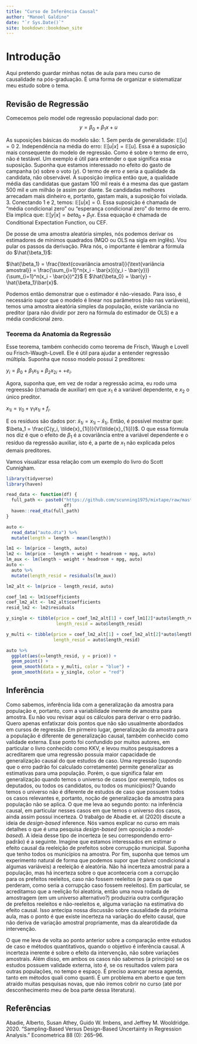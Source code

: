 ```yaml
--- 
title: "Curso de Inferência Causal"
author: "Manoel Galdino"
date: "`r Sys.Date()`"
site: bookdown::bookdown_site
---
```


# Introdução

Aqui pretendo guardar minhas notas de aula para meu curso de causalidade na pós-graduação. É uma forma de organizar e sistematizar meu estudo sobre o tema.

## Revisão de Regressão

Comecemos pelo model ode regressão populacional dado por:
$$y = \beta_0 + \beta_1 x + u$$

As suposições básicas do modelo são:
1. Sem perda de generalidade: $\mathbb{E}[u] = 0$
2. Independência na média do erro: $\mathbb{E}[u|x] = \mathbb{E}[u]$. Essa é a suposição mais consequente do modelo de regressão. Como é sobre o termo de erro, não é testável. Um exemplo é útil para entender o que significa essa suposição. Suponha que estamos interessado no efeito do gasto de campanha ($x$) sobre o voto ($y$). O termo de erro $e$ seria a qualidade da candidata, não observável. A suposição implica então que, a qualidade média das candidatas que gastam 100 mil reais é a mesma das que gastam 500 mil e um milhão (e assim por diante. Se candidadas melhores arrecadam mais dinheiro e, portanto, gastam mais, a suposição foi violada. 
3. Conectando 1 e 2, temos: $\mathbb{E}[u|x] = 0$. Essa suposição é chamada de "média condicional zero" ou "esperança condicional zero" do termo de erro. Ela implica que:
$\mathbb{E}[y|x] = beta_0 + \beta_1 x$. Essa equação é chamada de Conditional Expectation Function, ou CEF. 

De posse de uma amostra aleatória simples, nós podemos derivar os estimadores de mínimos quadrados (MQO ou OLS na sigla em inglês). Vou pular os passos da derivação. PAra nós, o importante é lembrar a fórmula do $\hat{\beta_1}$:

$\hat{\beta_1} = \frac{\text{covariância amostral}}{\text{variância amostral}} = \frac{\sum_{i=1}^n(x_i - \bar{x})(y_i - \bar{y})}{\sum_{i=1}^n(x_i - \bar{x})^2}$
E $\hat{\beta_0} = \bar{y}  - \hat{\beta_1}\bar{x}$.

Podemos então demonstrar que o estimador é não-viesado. Para isso, é necessário supor que o modelo é linear nos parâmetros (não nas variáveis), temos uma amostra aleatória simples da população, existe variância no preditor (para não dividir por zero na fórmula do estimador de OLS) e a média condicional zero.

### Teorema da Anatomia da Regressão

Esse teorema, também conhecido como teorema de  Frisch, Waugh e Lovell ou Frisch-Waugh-Lovell. Ele é útil para ajudar a entender regressão múltipla.
Suponha que nosso modelo possui $2$ preditores:

$y_i=\beta_0+\beta_1 x_{1i}+ \beta_2 x_{2i}+ +e_i$.

Agora, suponha que, em vez de rodar a regressão acima, eu rodo uma regreessão (chamada de auxiliar) em que $x_1$ é a variável dependente, e $x_2$ o único preditor.

$x_{1i}=\gamma_0+\gamma_{1}x_{1i} + f_i$.

E os resíduos são dados por: $\tilde{x}_{1i}=x_{1i} - \widehat{x}_{1i}$. Então, é possível mostrar que: $\beta_1 = \frac{C(y_i, \tilde{x}_{1i})}{V(\tilde{x}_{1i})}$. O que essa fórmula nos diz é que o efeito de $\beta_1$ é a covariância entre a variável dependente e o resíduo da regressão auxiliar, isto é, a parte de $x_1$ não explicada pelos demais preditores.

Vamos visualizar essa relação com um exemplo do livro do Scott Cunnigham.

```r
library(tidyverse)
library(haven)

read_data <- function(df) {
  full_path <- paste0("https://github.com/scunning1975/mixtape/raw/master/",
                      df)
  haven::read_dta(full_path)
}

auto <-
  read_data("auto.dta") %>%
  mutate(length = length - mean(length))

lm1 <- lm(price ~ length, auto)
lm2 <- lm(price ~ length + weight + headroom + mpg, auto)
lm_aux <- lm(length ~ weight + headroom + mpg, auto)
auto <-
  auto %>%
  mutate(length_resid = residuals(lm_aux))

lm2_alt <- lm(price ~ length_resid, auto)

coef_lm1 <- lm1$coefficients
coef_lm2_alt <- lm2_alt$coefficients
resid_lm2 <- lm2$residuals

y_single <- tibble(price = coef_lm2_alt[1] + coef_lm1[2]*auto$length_resid,
                   length_resid = auto$length_resid)

y_multi <- tibble(price = coef_lm2_alt[1] + coef_lm2_alt[2]*auto$length_resid,
                  length_resid = auto$length_resid)

auto %>%
  ggplot(aes(x=length_resid, y = price)) +
  geom_point() +
  geom_smooth(data = y_multi, color = "blue") +
  geom_smooth(data = y_single, color = "red")
```

## Inferência

Como sabemos, inferência lida com a generalização da amostra para população e, portanto, com a variabilidade inerente de amostra para amostra. Eu não vou revisar aqui os cálculos para derivar o erro padrão. Quero apenas enfatixzar dois pontos que não são usualmente abordados em cursos de regressão. Em pirmeiro lugar, generalização da amostra para a população é diferente de generalização causal, também conhecido como validade externa. Esse ponto foi confundido por muitos autores, em particular o livro conhecido como KKV, e levou muitos pesquisadores a acreditarem que uma regressão possuia maior capacidade de generalização causal do que estudos de caso. Uma regressão (supondo que o erro padrão foi calculado corretamente) permite generalizar as estimativas para uma população. Porém, o que significa falar em generalização quando temos o universo de casos (por exemplo, todos os deputados, ou todos os candidatos, ou todos os municípios)? Quando temos o universo não é diferente de estudos de caso que possuem todos os casos relevantes e, portanto, noção de generalização da amostra para população não se aplica. O que me leva ao segundo ponto: na inferência causal, em particular nesses casos em que temos o universo dos casos, ainda assim possui incerteza. O trabalgo de Abadie et. al (2020) discute a ideia de *design-based* inference. Nós vamos explicar no curso em mais detalhes o que é uma pesquisa *design-based* (em oposição a *model-based*). A ideia desse tipo de incerteza (e seu correspondendo erro-padrão) é a seguinte. Imagine que estamos interessados em estimar o efeito causal da reeleição de prefeitos sobre corrupção municipal. Suponha que tenho todos os municípios na amostra. Por fim, suponha que temos um experimento natural de forma que podemos supor que (talvez condicional a algumas variáveis) a reeleição é aleatória. Não há incerteza amostral para a população, mas há incerteza sobre o que aconteceria com a corrupção para os prefeitos reeleitos, caso não fossem reeleitos (e para os que perderam, como seria a corrupção caso fossem reeleitos). Em particular, se acreditamso que a reelição foi aleatória, então uma nova rodada de amostragem (em um universo alternativo?) produziria outra configuração de prefeitos reeleitos e não-reeleitos e, alguma variação na estimativa do efeito causal. Isso antecipa nossa discussão sobre causalidade da próxima aula, mas o ponto é que existe incerteza na variação do efeito causal, que não deriva de variação amostral propriamente, mas da alearotidade da intervenção.

O que me leva de volta ao ponto anterior sobre a comparação entre estudos de caso e métodos quantitativos, quando o objetivo é inferência causal. A incerteza inerente é sobre o efeito da intervenção, não sobre variações amostrais. Além disso, em ambos os casos não sabemos (a princípio) se os estudos possuem validade externa, isto é, se os resultados valem para outras populações, no tempo e espaço. É preciso avançar nessa agenda, tanto em métodos quali como quanti. É um problema em aberto e que tem atraído muitas pesquisas novas, que não iremos cobrir no curso (até por desconhecimento meu de boa parte dessa literatura).

## Referências

Abadie, Alberto, Susan Athey, Guido W. Imbens, and Jeffrey M. Wooldridge. 2020. “Sampling-Based Versus Design-Based Uncertainty in Regression Analysis.” Econometrica 88 (0): 265–96.